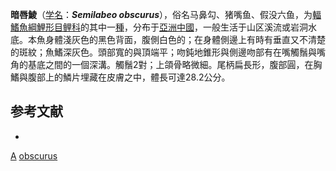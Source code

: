 {{Speciesbox
| taxon = Semilabeo obscurus
| status = LC
| status_system = IUCN3.1
| binomial_authority = [[Lin|Lin]], 1981<ref name='id6072'>{{cite web| url =http://www.bioinfo.cn/db05/BjdwSpecies.php?action=view&id=6072| title =暗色唇鲮| work =中国动物物种编目数据库| publisher =中国科学院微生物研究所| author =中国科学院动物研究所| accessdate =2009-04-11| deadurl =yes| archiveurl =https://web.archive.org/web/20160305025750/http://www.bioinfo.cn/db05/BjdwSpecies.php?action=view&id=6072| archivedate =2016-03-05}}</ref>
| synonyms = 
}}

'''暗唇鯪'''（[[学名|学名]]：'''''Semilabeo obscurus'''''），俗名马鼻勾、猪嘴鱼、假没六鱼，为[[輻鰭魚綱|輻鰭魚綱]][[鯉形目|鯉形目]][[鲤科|鲤科]]的其中一[[種|種]]，分布于[[亞洲|亞洲]][[中國|中國]]，一般生活于山区溪流或岩洞水底。本魚身體淺灰色的黑色背面，腹側白色的；在身體側邊上有時有垂直又不清楚的斑紋；魚鰭深灰色。頭部寬的與頂端平；吻鈍地錐形與側邊吻部有在嘴觸鬚與嘴角的基底之間的一個深溝。觸鬚2對；上頜骨略微細。尾柄扁長形，腹部圓，在胸鰭與腹部上的鱗片埋藏在皮膚之中，體長可達28.2公分。

== 参考文献 ==
{{reflist}}
{{refbegin}}
*{{FishBase_species|genus=Semilabeo|species=obscurus|year=2011|month=12}}
{{refend}}

{{鯉形目小作品}}

{{taxonbar}}
[[Category:_1981年描述的鱼类|A]]
[[Category:唇鯪属|obscurus]]